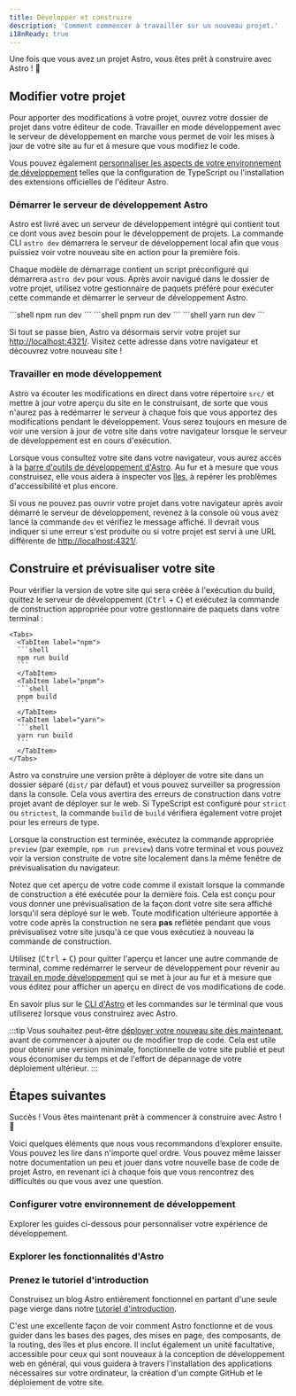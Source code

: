 ```yaml
---
title: Développer et construire
description: 'Comment commencer à travailler sur un nouveau projet.'
i18nReady: true
---
```


Une fois que vous avez un projet Astro, vous êtes prêt à construire avec Astro ! 🚀

## Modifier votre projet

Pour apporter des modifications à votre projet, ouvrez votre dossier de projet dans votre éditeur de code. Travailler en mode développement avec le serveur de développement en marche vous permet de voir les mises à jour de votre site au fur et à mesure que vous modifiez le code.

Vous pouvez également [personnaliser les aspects de votre environnement de développement](#configurer-votre-environnement-de-développement) telles que la configuration de TypeScript ou l'installation des extensions officielles de l'éditeur Astro.

### Démarrer le serveur de développement Astro

Astro est livré avec un serveur de développement intégré qui contient tout ce dont vous avez besoin pour le développement de projets. La commande CLI `astro dev` démarrera le serveur de développement local afin que vous puissiez voir votre nouveau site en action pour la première fois.

Chaque modèle de démarrage contient un script préconfiguré qui démarrera `astro dev` pour vous. Après avoir navigué dans le dossier de votre projet, utilisez votre gestionnaire de paquets préféré pour exécuter cette commande et démarrer le serveur de développement Astro.

<Tabs>
  <TabItem label="npm">
  ```shell
  npm run dev
  ```
  </TabItem>
  <TabItem label="pnpm">
  ```shell
  pnpm run dev
  ```
  </TabItem>
  <TabItem label="yarn">
  ```shell
  yarn run dev
  ```
  </TabItem>
</Tabs>


Si tout se passe bien, Astro va désormais servir votre projet sur [http://localhost:4321/](http://localhost:4321/). Visitez cette adresse dans votre navigateur et découvrez votre nouveau site !

### Travailler en mode développement

Astro va écouter les modifications en direct dans votre répertoire `src/` et mettre à jour votre aperçu du site en le construisant, de sorte que vous n'aurez pas à redémarrer le serveur à chaque fois que vous apportez des modifications pendant le développement. Vous serez toujours en mesure de voir une version à jour de votre site dans votre navigateur lorsque le serveur de développement est en cours d'exécution.

Lorsque vous consultez votre site dans votre navigateur, vous aurez accès à la [barre d'outils de développement d'Astro](/fr/guides/dev-toolbar/). Au fur et à mesure que vous construisez, elle vous aidera à inspecter vos [îles](/fr/concepts/islands/), à repérer les problèmes d'accessibilité et plus encore.

Si vous ne pouvez pas ouvrir votre projet dans votre navigateur après avoir démarré le serveur de développement, revenez à la console où vous avez lancé la commande `dev` et vérifiez le message affiché. Il devrait vous indiquer si une erreur s'est produite ou si votre projet est servi à une URL différente de [http://localhost:4321/](http://localhost:4321/).

## Construire et prévisualiser votre site

Pour vérifier la version de votre site qui sera créée à l'exécution du build, quittez le serveur de développement (<kbd>Ctrl</kbd> + <kbd>C</kbd>) et exécutez la commande de construction appropriée pour votre gestionnaire de paquets dans votre terminal :

    <Tabs>
      <TabItem label="npm">
      ```shell
      npm run build
      ```
      </TabItem>
      <TabItem label="pnpm">
      ```shell
      pnpm build
      ```
      </TabItem>
      <TabItem label="yarn">
      ```shell
      yarn run build
      ```
      </TabItem>
    </Tabs>

Astro va construire une version prête à déployer de votre site dans un dossier séparé (`dist/` par défaut) et vous pouvez surveiller sa progression dans la console. Cela vous avertira des erreurs de construction dans votre projet avant de déployer sur le web. Si TypeScript est configuré pour `strict` ou `strictest`, la commande `build` de `build` vérifiera également votre projet pour les erreurs de type.

Lorsque la construction est terminée, exécutez la commande appropriée `preview` (par exemple, `npm run preview`) dans votre terminal et vous pouvez voir la version construite de votre site localement dans la même fenêtre de prévisualisation du navigateur.

Notez que cet aperçu de votre code comme il existait lorsque la commande de construction a été exécutée pour la dernière fois. Cela est conçu pour vous donner une prévisualisation de la façon dont votre site sera affiché lorsqu'il sera déployé sur le web. Toute modification ultérieure apportée à votre code après la construction ne sera **pas** reflétée pendant que vous prévisualisez votre site jusqu'à ce que vous exécutiez à nouveau la commande de construction.

Utilisez (<kbd>Ctrl</kbd> + <kbd>C</kbd>) pour quitter l'aperçu et lancer une autre commande de terminal, comme redémarrer le serveur de développement pour revenir au [travail en mode développement](#travailler-en-mode-développement) qui se met à jour au fur et à mesure que vous éditez pour afficher un aperçu en direct de vos modifications de code.

<ReadMore>En savoir plus sur le [CLI d'Astro](/fr/reference/cli-reference/) et les commandes sur le terminal que vous utiliserez lorsque vous construirez avec Astro.</ReadMore>

:::tip 
Vous souhaitez peut-être [déployer votre nouveau site dès maintenant](/fr/guides/deploy/), avant de commencer à ajouter ou de modifier trop de code. Cela est utile pour obtenir une version minimale, fonctionnelle de votre site publié et peut vous économiser du temps et de l'effort de dépannage de votre déploiement ultérieur.
:::

## Étapes suivantes

Succès ! Vous êtes maintenant prêt à commencer à construire avec Astro ! 🥳

Voici quelques éléments que nous vous recommandons d’explorer ensuite. Vous pouvez les lire dans n'importe quel ordre. Vous pouvez même laisser notre documentation un peu et jouer dans votre nouvelle base de code de projet Astro, en revenant ici à chaque fois que vous rencontrez des difficultés ou que vous avez une question.

### Configurer votre environnement de développement

Explorer les guides ci-dessous pour personnaliser votre expérience de développement.

<CardGrid>
  <LinkCard
    title="Configuration de l'éditeur"
    description="Personnalisez votre éditeur de code pour améliorer l'expérience de développement Astro et déverrouiller de nouvelles fonctionnalités."
    href="/fr/editor-setup/"
  />
  <LinkCard
    title="Barre d'outils de développement"
    description="Explorer les fonctionnalités utiles de la barre d'outils de développement."
    href="/fr/guides/dev-toolbar/"
  />
  <LinkCard
    title="Configuration de TypeScript"
    description="Configurez les options pour le contrôle de type, l'IntelliSense et plus encore."
    href="/fr/guides/typescript/"
  />
</CardGrid>

### Explorer les fonctionnalités d'Astro

<CardGrid>
  <LinkCard
    title="Comprendre votre base de code"
    description="En savoir plus sur la structure de fichier d'Astro dans notre guide de structure de projet."
    href="/fr/basics/project-structure/"
  />
  <LinkCard
    title="Créer des collections de contenu"
    description="Ajoutez du contenu à votre nouveau site avec la validation frontmatter et la sécurité de type automatique."
    href="/fr/guides/content-collections/"
  />
    <LinkCard
    title="Ajouter des transitions de page"
    description="Créez des transitions de page fluides et animées."
    href="/fr/guides/view-transitions/"
  />
  <LinkCard
    title="Comprendre les îles"
    description="Lire à propos de l'architecture des îles d'Astro."
    href="/fr/concepts/islands/"
  />
</CardGrid>

### Prenez le tutoriel d'introduction

Construisez un blog Astro entièrement fonctionnel en partant d'une seule page vierge dans notre [tutoriel d'introduction](/fr/tutorial/0-introduction/).

C'est une excellente façon de voir comment Astro fonctionne et de vous guider dans les bases des pages, des mises en page, des composants, de la routing, des îles et plus encore. Il inclut également un unité facultative, accessible pour ceux qui sont nouveaux à la conception de développement web en général, qui vous guidera à travers l'installation des applications nécessaires sur votre ordinateur, la création d'un compte GitHub et le déploiement de votre site.

